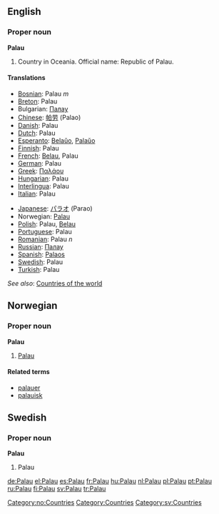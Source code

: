 ==English==

===Proper noun===
'''Palau'''
# Country in Oceania. Official name: Republic of Palau.

====Translations====
{{top}}
*[[Bosnian]]: Palau ''m''
*[[Breton]]: Palau
*Bulgarian: [[Палау]]
*[[Chinese]]: [[帕劳]] (Palao)
*[[Danish]]: Palau
*[[Dutch]]: Palau
*[[Esperanto]]: [[Belaŭo]], [[Palaŭo]]
*[[Finnish]]: Palau
*[[French]]: [[Belau]], Palau
*[[German]]: Palau
*[[Greek]]: [[Παλάου]]
*[[Hungarian]]: Palau
*[[Interlingua]]: Palau
*[[Italian]]: Palau
{{mid}}
*[[Japanese]]: [[パラオ]] (Parao)
*Norwegian: [[#Norwegian|Palau]]
*[[Polish]]: Palau, [[Belau]]
*[[Portuguese]]: Palau
*[[Romanian]]: Palau ''n''
*[[Russian]]: [[Палау]]
*[[Spanish]]: [[Palaos]]
*[[Swedish]]: Palau
*[[Turkish]]: Palau
{{bottom}}

''See also'': [[Countries of the world]]

==Norwegian==
===Proper noun===
[[Category:no:Countries]]
'''Palau'''
#[[#English|Palau]]
====Related terms====
*[[palauer]]
*[[palauisk]]

==Swedish==
===Proper noun===
'''Palau'''
#Palau

[[Category:Countries]]
[[Category:sv:Countries]]

[[de:Palau]]
[[el:Palau]]
[[es:Palau]]
[[fr:Palau]]
[[hu:Palau]]
[[nl:Palau]]
[[pl:Palau]]
[[pt:Palau]]
[[ru:Palau]]
[[fi:Palau]]
[[sv:Palau]]
[[tr:Palau]]